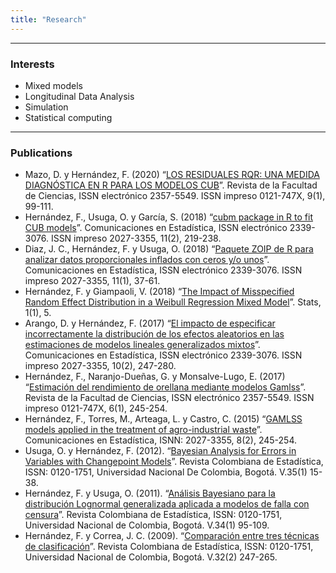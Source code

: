 ```yaml
---
title: "Research"
---
```


<hr>

### Interests
- Mixed models
- Longitudinal Data Analysis
- Simulation
- Statistical computing

<hr>

### Publications
- Mazo, D. y Hernández, F. (2020) "[LOS RESIDUALES RQR: UNA MEDIDA DIAGNÓSTICA EN R PARA LOS MODELOS CUB](https://revistas.unal.edu.co/index.php/rfc/article/view/79512/73873)". Revista de la Facultad de Ciencias, ISSN electrónico 2357-5549. ISSN impreso 0121-747X, 9(1), 99-111.
- Hernández, F., Usuga, O. y García, S. (2018)	"[cubm package in R to fit CUB models](http://revistas.usantotomas.edu.co/index.php/estadistica/article/view/11/pdf)". Comunicaciones en Estadística, ISSN electrónico 2339-3076. ISSN impreso 2027-3355, 11(2), 219-238.
- Diaz, J. C., Hernández, F. y Usuga, O. (2018)	"[Paquete ZOIP de R para analizar datos proporcionales inflados con ceros y/o unos](http://revistas.usantotomas.edu.co/index.php/estadistica/article/view/3627/4154)". Comunicaciones en Estadística, ISSN electrónico 2339-3076. ISSN impreso 2027-3355, 11(1), 37-61.
- Hernández, F. y Giampaoli, V. (2018)	"[The Impact of Misspecified Random Effect Distribution in a Weibull Regression Mixed Model](http://www.mdpi.com/2571-905X/1/1/5/htm)". Stats, 1(1), 5.
- Arango, D. y Hernández, F. (2017) "[El impacto de especificar incorrectamente la distribución de los efectos aleatorios en las estimaciones de modelos lineales generalizados mixtos](http://revistas.usta.edu.co/index.php/estadistica/article/view/3267/3833)". Comunicaciones en Estadística, ISSN electrónico 2339-3076. ISSN impreso 2027-3355, 10(2), 247-280.
- Hernández, F., Naranjo-Dueñas, G. y Monsalve-Lugo, E. (2017) "[Estimación del rendimiento de orellana mediante modelos Gamlss](https://revistas.unal.edu.co/index.php/rfc/article/view/61119/60343)". Revista de la Facultad de Ciencias, ISSN electrónico 2357-5549. ISSN impreso 0121-747X, 6(1), 245-254.
- Hernández, F., Torres, M., Arteaga, L. y Castro, C. (2015) "[GAMLSS models applied in the treatment of agro-industrial waste](http://revistas.usta.edu.co/index.php/estadistica/article/viewFile/2176/2447)". Comunicaciones en Estadística, ISNN: 2027-3355, 8(2), 245-254.
- Usuga, O. y Hernández, F. (2012). "[Bayesian Analysis for Errors in Variables with Changepoint Models](https://revistas.unal.edu.co/index.php/estad/article/view/30152/30399)". Revista Colombiana de Estadística, ISSN: 0120-1751, Universidad Nacional De Colombia, Bogotá. V.35(1) 15-38.
- Hernández, F. y Usuga, O. (2011). "[Análisis Bayesiano para la distribución Lognormal generalizada aplicada a modelos de falla con censura](http://www.scielo.org.co/pdf/rce/v34n1/v34n1a05.pdf)". Revista Colombiana de Estadística, ISSN: 0120-1751, Universidad Nacional de Colombia, Bogotá. V.34(1) 95-109.
- Hernández, F. y Correa, J. C. (2009). "[Comparación entre tres técnicas de clasificación](http://www.redalyc.org/articulo.oa?id=89912259005)". Revista Colombiana de Estadística, ISSN: 0120-1751, Universidad Nacional de Colombia, Bogotá. V.32(2) 247-265.

